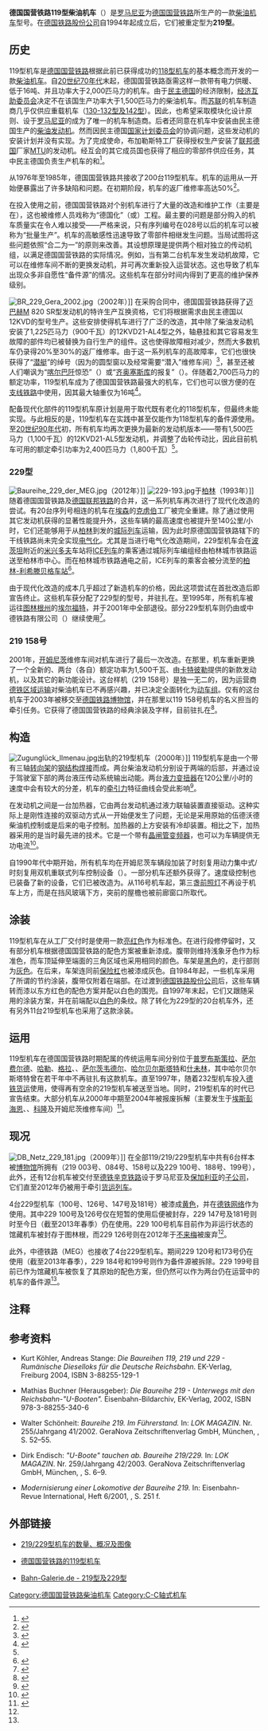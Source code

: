{{Infobox Locomotive
| name             =德国国营铁路119型柴油机车<br />德国铁路219型/229型柴油机车
| type = [[柴油机车|柴油机车]]
| image            = 17.05.93 Rottenbach 219.092 (6332347249).jpg
| alt              = 
| caption          = 219 092
| builder          = {{link-de|布加勒斯特八月二十三日机车厂|FAUR}}
| origin = [[File:Flag_of_Romania_(1965–1989).svg|22px]] [[罗马尼亚社会主义共和国|罗马尼亚]]
| ordernumber      = 
| serialnumber     = [[德国国营铁路|DR]] 119 001–200<br>[[德国铁路|DB]] 219 003–200<br>[[德国铁路|DB]] 229 ...
| buildmodel       = 
| builddate        =1976年–1985年
| totalproduction  = 200台
| aarwheels        = 
| uicclass         = C'C'
| gauge  = {{RailGauge|sg}}
| wheeldiameter    = 
| wheelbase        = 
| length           = 19,500毫米
| axleload         = 16吨
| weight           = 99吨–103吨
| fuelcap          = 4,000升
| primemover       = [[V型发动机|V型发动机]]
| rpmrange         = 1500转/分钟（迈巴赫、德国化）<br>1800转/分钟（MTU、卡特彼勒）
| enginetype       = [[迈巴赫|迈巴赫]]M 820 SR型（出厂）<br>12KVD21 AL4/5型（德国化）<br>[[MTU腓德烈斯哈芬有限公司|MTU]] 12V396 TE14型（229型）<br>[[卡特彼勒|卡特彼勒]]3512 DI-TA-SC型（219 158号）
| transmission     = {{link-de|液力传动|Strömungsgetriebe}}
| topspeed         = 120公里/小时<br>140公里/小时（229型）
| poweroutput      = 1,910千瓦（出厂）<br>2,200千瓦（德国化）<br>2,480千瓦（220型）<br>2,650千瓦（219 158号）
| tractiveeffort   = 220千牛（出厂）<br>270千牛（德国化）<br>276千牛（220型）<br>300千牛（219 158号）
| locobrakes       = [[空气制动|液压制动]]
| notes            =
}}
'''德国国营铁路119型柴油机车'''（{{lang-de|'''DR-Baureihe 119'''}}）是[[罗马尼亚|罗马尼亚]]为[[德国国营铁路|德国国营铁路]]所生产的一款[[柴油机车|柴油机车]]型号。在[[德国铁路股份公司|德国铁路股份公司]]自1994年起成立后，它们被重定型为'''219型'''。

==历史==
119型机车是[[德国国营铁路|德国国营铁路]]根据此前已获得成功的[[德国国营铁路V180型柴油机车|118型机车]]的基本概念而开发的一款[[柴油机车|柴油机车]]。自[[20世纪70年代|20世纪70年代]]末起，德国国营铁路亟需这样一款带有电力供暖、{{link-de|轴重|Achslast}}低于16吨、并且功率大于2,000匹马力的机车。由于[[民主德国|民主德国]]的经济限制，[[经济互助委员会|经济互助委员会]]决定不在该国生产功率大于1,500匹马力的柴油机车。而[[苏联|苏联]]的机车制造商几乎仅供应重载机车（[[德国国营铁路130型柴油机车|130-132型及142型]]）。因此，也希望采取模块化设计原则、设于[[罗马尼亚|罗马尼亚]]的{{link-de|布加勒斯特八月二十三日机车厂|FAUR}}成为了唯一的机车制造商。后者还同意在机车中安装由民主德国生产的[[柴油发动机|柴油发动机]]。然而因民主德国[[国家计划委员会|国家计划委员会]]的协调问题，这些发动机的安装计划并没有实现。为了完成使命，布加勒斯特工厂获得授权生产安装了[[联邦德国|联邦德国]]厂家[[MTU腓德烈斯哈芬有限公司|MTU]]的发动机。经互会的其它成员国也获得了相应的零部件供应任务，其中民主德国负责生产机车的{{link-de|液压传动系统|Strömungsgetriebe}}和{{link-de|主传动系统|Achsgetriebe}}<ref>{{de}}{{cite web|url=http://baureihe219.de.tl/Zur-Geschichte.htm|title=''Die Geschichte des “Karpartenschreck” - Die Baureihe 119/ 219''|publisher=Tobias Sambill|accessdate=2014-02-10|deadurl=yes|archiveurl=https://web.archive.org/web/20140222212655/http://baureihe219.de.tl/Zur-Geschichte.htm|archivedate=2014-02-22}}</ref>。

从1976年至1985年，德国国营铁路共接收了200台119型机车。机车的运用从一开始便暴露出了许多缺陷和问题。在初期阶段，机车的返厂维修率高达50%<ref>{{de}}{{cite web|url=http://www.bahnspezl.de/042d049db8138a21c/042d049ea00c0c878/042d049d5913d3213/index.php|title=''DBAG-Baureihe 219,229 (DR 119)''|publisher=Bahnspezl.de|accessdate=2014-02-10|archive-date=2014-02-22|archive-url=https://web.archive.org/web/20140222020848/http://www.bahnspezl.de/042d049db8138a21c/042d049ea00c0c878/042d049d5913d3213/index.php|dead-url=yes}}</ref>。

在投入使用之前，德国国营铁路对个别机车进行了大量的改造和维护工作（主要是在{{link-de|德累斯顿车辆段|Bahnbetriebswerk Dresden}}），这也被维修人员戏称为“德国化”（{{lang|de|Germanisierung}}或{{lang|de|Eindeutschung}}）工程。最主要的问题是部分购入的机车质量实在令人难以接受——严格来说，只有序列编号在028号以后的机车可以被称为“批量生产”。机车的高敏感性迅速导致了零部件相继发生问题。当局试图将这些问题依照“合二为一”的原则来改善。其设想原理是提供两个相对独立的传动机组，以满足德国国营铁路的实际情况。例如，当有第二台机车发生发动机故障，它可以在维修车间不断的更换发动机，并可再次重新投入运营状态。这也导致了机车出现众多非自愿性“备件源”的情况。这些机车在部分时间内得到了更高的维护保养级别。

[[File:BR_229_Gera_2002.jpg|left]]（2002年）]]
在采购合同中，德国国营铁路获得了[[迈巴赫|迈巴赫]]M 820 SR型发动机的特许生产互换资格，它们将根据需求由民主德国以12KVD的型号生产。这些安排使得机车进行了广泛的改造，其中除了柴油发动机安装了1,225匹马力（900千瓦）的12KVD21-AL4型之外，轴悬挂和其它容易发生故障的部件均已被替换为自行生产的组件。这也使得故障相对减少，然而大多数机车仍录得20%至30%的返厂维修率。由于这一系列机车的高故障率，它们也很快获得了“[[潜艇|潜艇]]”的绰号（因为{{link-de|机械室|Maschinenraum}}的圆型窗以及经常需要“潜入”维修车间）<ref>{{de}}{{cite web|url=http://bahnblitze.de/229.php|title=''DB-Baureihe 219/229''|publisher=bahnblitze.de|accessdate=2014-02-10|deadurl=yes|archiveurl=https://web.archive.org/web/20140221153438/http://bahnblitze.de/229.php|archivedate=2014-02-21}}</ref>，甚至还被人们嘲讽为“[[喀尔巴阡山脉|喀尔巴阡]]惊恐”（{{lang|de|Karpatenschreck}}）或“[[齐奥塞斯库|齐奥塞斯库]]的报复”（{{lang|de|Ceaușescus Rache}}）。伴随着2,700匹马力的额定功率，119型机车成为了德国国营铁路最强大的机车，它们也可以很方便的在[[支线铁路|支线铁路]]中使用，因其最大轴重仅为16吨<ref name=TEV>{{de}}{{cite web|url=http://www.thueringer-eisenbahnverein.de/fahrzeuge/219084/219084.htm|title=''Allgemeines zur Baureihe 219 (U-Boot), Ex DR 119''|publisher=Thüringer Eisenbahnverein e.V.|accessdate=2014-02-10|archive-date=2014-07-07|archive-url=https://web.archive.org/web/20140707080709/http://www.thueringer-eisenbahnverein.de/fahrzeuge/219084/219084.htm|dead-url=no}}</ref>。

配备现代化部件的119型机车原计划是用于取代既有老化的118型机车，但最终未能实现。与此相反的是，119型机车在实践中甚至仅能作为118型机车的备件源使用。至[[20世纪90年代|20世纪90年代]]初，所有机车均再次更换为最新的发动机版本——带有1,500匹马力（1,100千瓦）的12KVD21-AL5型发动机，并调整了齿轮传动比，因此目前机车可用的额定牵引功率为2,400匹马力（1,800千瓦）<ref name=TEV/>。

===229型===
[[File:Baureihe_229_der_MEG.jpg|thumb]]（2012年）]]
[[File:229-193.jpg|thumb]]于[[柏林|柏林]]（1993年）]]
随着德国国营铁路及[[德国联邦铁路|德国联邦铁路]]的合并，这一系列机车再次进行了现代化改造的尝试。有20台序列号相连的机车在[[埃森|埃森]]的[[克虏伯|克虏伯]]工厂被完全重建。除了通过使用其它发动机获得的显著性能提升外，这些车辆的最高速度也被提升至140公里/小时，它们还能够用于从[[柏林|柏林]]到发的[[城际列车_(欧洲)|城际列车]]运输，因为此时原德国国营铁路辖下的干线铁路尚未完全实现[[电气化铁路|电气化]]。尤其是当{{link-de|柏林城市铁路|Berliner Stadtbahn}}进行电气化改造期间，229型机车会在[[波茨坦|波茨坦]]附近的[[米兴多夫|米兴多夫]]车站将[[ICE列车|ICE列车]]的乘客通过城际列车编组经由柏林城市铁路运送至柏林市中心。而在柏林城市铁路通电之前，ICE列车的乘客会被分流至{{link-de|柏林外环铁路|Berliner Außenring}}的[[柏林-利希滕贝格车站|柏林-利希滕贝格车站]]<ref>{{de}}{{cite web|url=http://web179.webgo24-server13.de/dr-bahn/neu/br119/zweite-geburt.html|title=''Zweite Geburt''|publisher=Die Baureihe 119 der Deutschen Reichsbahn|accessdate=2014-02-10|deadurl=yes|archiveurl=https://web.archive.org/web/20140221232126/http://web179.webgo24-server13.de/dr-bahn/neu/br119/zweite-geburt.html|archivedate=2014-02-21}}</ref>。

由于现代化改造的成本几乎超过了新造机车的价格，因此这项尝试在首批改造后即宣告终止。这些机车获分配了229型的型号，并驻扎在{{link-de|柏林-潘科|Berlin-Pankow}}。至1995年，所有机车被运往[[图林根州|图林根州]]的[[埃尔福特|埃尔福特]]，并于2001年中全部退役。部分229型机车则仍由{{link-de|德铁铁路制造|DB Bahnbau Gruppe}}或中德铁路有限公司（{{lang|de|Mitteldeutschen Eisenbahn GmbH，简称MEG}}）继续使用<ref>{{de}}{{cite web|url=http://www.eisenbahn-kurier.de/startseite-sp-954993256/126-startseite/1665-die-baureihe-229-bei-der-meg|title=''Die Baureihe 229 bei der MEG''|publisher=Eisenbahn Kurier|accessdate=2014-02-10|archive-date=2014-02-23|archive-url=https://web.archive.org/web/20140223094343/http://www.eisenbahn-kurier.de/startseite-sp-954993256/126-startseite/1665-die-baureihe-229-bei-der-meg|dead-url=no}}</ref>。

===219 158号===
2001年，[[开姆尼茨|开姆尼茨]]维修车间对机车进行了最后一次改造。在那里，机车重新更换了一个全新的{{link-de|德铁标准化驾驶室|DB-Einheitsführerstand}}、两台（各自）额定功率为1,500千瓦、由[[卡特彼勒|卡特彼勒]]提供的新款发动机，以及其它的新功能设计。这台样机（219 158号）是独一无二的，因为运营商[[德铁区域运输|德铁区域运输]]对柴油机车已不再感兴趣，并已决定全面转化为[[动车组|动车组]]。仅有的这台机车于2003年被移交至[[德国铁路博物馆|德国铁路博物馆]]，并在那里以119 158号机车的名义担当{{link-de|特别列车|Sonderzug}}的牵引任务。它获得了德国国营铁路的经典涂装及字样，目前驻扎在{{link-de|柏林舍讷维德车辆段|Bahnbetriebswerk Berlin-Schöneweide}}<ref>{{de}}{{cite web|url=http://berlin-macht-dampf.com/wp-content/uploads/2010/10/2013-2-Berlin-macht-Dampf-Faltblatt-Online.pdf|title=''Berlin mact Dampf Nostalgiefahrten 2013''|publisher=Berlin macht Dampf Faltblatt Online|accessdate=2014-02-10|format=PDF|deadurl=yes|archiveurl=https://web.archive.org/web/20130903004507/http://berlin-macht-dampf.com/wp-content/uploads/2010/10/2013-2-Berlin-macht-Dampf-Faltblatt-Online.pdf|archivedate=2013-09-03}}</ref>。

==构造==
[[File:Zugunglück_Ilmenau.jpg|thumb]]出轨的219型机车（2000年）]]
119型机车是由一个带有三轴[[转向架|转向架]]的[[钢结构|钢结构]][[焊接|焊接]]而成。两台柴油发动机分别设于两端{{link-de|驾驶室|Führerstand}}的后部，并通过设于驾驶室下部的两台液压传动系统输出动能。两台[[液力变扭器|液力变扭器]]在120公里/小时的速度中会有较大的分差，机车的[[牵引力|牵引力]]特征曲线会受此影响<ref>{{de}}{{cite web|url=http://web179.webgo24-server13.de/dr-bahn/neu/br119/leitbild.html|title=''Technische Daten''|publisher=Die Baureihe 119 der Deutschen Reichsbahn|accessdate=2014-02-10|deadurl=yes|archiveurl=https://web.archive.org/web/20140221231924/http://web179.webgo24-server13.de/dr-bahn/neu/br119/leitbild.html|archivedate=2014-02-21}}</ref>。

在发动机之间是一台加热器，它由两台发动机通过液力联轴装置直接驱动。这种实际上是刚性连接的双驱动方式从一开始便发生了问题，无论是采用原始的伍德沃德柴油机控制或是后来的电子控制。加热器的上方安装有冷却装置。相比之下，加热器采用的是当时最先进的技术。它是一个带有{{link-de|直流电压|Gleichspannung}}{{link-de|中间回路|Zwischenkreis}}[[晶閘管|晶闸管变频器]]，也可以为车辆提供无功电流<ref>{{de}}{{cite web|url=http://baureihe219.de.tl/Maschinenanlagen-der-U_Bootfamilie.htm|title=''Maschinenanlagen der U-Bootfamilie''|publisher=Tobias Sambill|accessdate=2014-02-10|deadurl=yes|archiveurl=https://web.archive.org/web/20140222212440/http://baureihe219.de.tl/Maschinenanlagen-der-U_Bootfamilie.htm|archivedate=2014-02-22}}</ref>。

自1990年代中期开始，所有机车均在开姆尼茨车辆段加装了时刻复用动力集中式/时刻复用双机重联式列车控制设备（{{lang|de|ZWS/ZDS}}）。一部分机车还额外获得了{{link-de|计算机柜|Rechnerschränke}}。速度级控制也已装备了新的设备，它们已被改造为{{link-de|上下推杆控制器|Auf-Ab-Steuerung}}。从116号机车起，第三盏[[前照灯|前照灯]]不再设于机车上方，而是在挡风玻璃下方，突前的屋檐也被前廊窗口所取代。

==涂装==
119型机车在从工厂交付时是使用一款[[红色|亮红色]]作为标准色。在进行段修停留时，又有部分机车根据德国国营铁路的配色方案被重新漆成{{link-de|波尔多红色|Bordeauxrot}}。腹带则维持浅象牙色作为标准色，而车顶延伸至端面的三角区域也采用相同的颜色。车架是[[黑色|黑色]]的，走行部则为[[灰色|灰色]]。在后来，车架连同前[[保险杠|保险杠]]也被漆成灰色。自1984年起，一些机车采用了所谓的节约涂装，腹带仅附着在端部。在过渡到[[德国铁路股份公司|德国铁路股份公司]]后，这些车辆转而漆以东方红色的配色方案并配以白色的围兜。自1997年末起，它们又跟随采用{{link-de|交通红色|Verkehrsrot}}的涂装方案，并在前端配以[[白色|白色]]的条纹。除了转化为229型的20台机车外，还有另外11台219型机车也采用了这款涂装。

==运用==
119型机车在德国国营铁路时期配属的传统运用车间分别位于[[普罗布斯策拉|普罗布斯策拉]]、[[萨尔费尔德|萨尔费尔德]]、[[哈勒|哈勒]]、[[格拉|格拉]]、{{link-de|厄比斯费尔德|Oebisfelde}}、[[萨尔茨韦德尔|萨尔茨韦德尔]]、[[哈尔贝尔斯塔特|哈尔贝尔斯塔特]]和[[什未林|什未林]]，其中哈尔贝尔斯塔特曾在若干年中不再驻扎有这款机车。直至1997年，随着232型机车投入[[德铁货运|德铁货运]]使用，使得再有空余的219型机车被送至当地。同时，219型机车的时代已宣告结束。大部分机车从2000年中期至2004年被报废拆解（主要发生于[[埃斯彭海恩|埃斯彭海恩]]、{{link-de|罗肯苏施拉|Rockensußra}}、[[科隆|科隆]]及开姆尼茨维修车间）<ref name=Erhaltene>{{de}}{{cite web|url=http://baureihe219.de.tl/Erhaltene-Loks.htm|title=''Erhaltene Loks''|publisher=Tobias Sambill|accessdate=2014-02-10|deadurl=yes|archiveurl=https://web.archive.org/web/20140222212808/http://baureihe219.de.tl/Erhaltene-Loks.htm|archivedate=2014-02-22}}</ref>。

==现况==
[[File:DB_Netz_229_181.jpg|thumb]]（2009年）]]
在全部119/219/229型机车中共有6台样本被[[博物馆|博物馆]]所拥有（219 003号、084号、158号以及229 100号、188号、199号），此外，还有12台机车被交付至[[德铁辛克铁路|德铁辛克铁路]]设于罗马尼亚及[[保加利亚|保加利亚]]的[[子公司|子公司]]，它们直至2012年仍被用于牵引[[货运列车|货运列车]]。

4台229型机车（100号、126号、147号及181号）被漆成[[黄色|黄色]]，并在[[德铁网络|德铁网络]]作为{{link-de|轨道工程车|Bahndienstfahrzeug}}使用。其中229 100号及126号仅在短暂的使用后便被封存，229 147号及181号则时至今日（截至2013年春季）仍在使用。229 100号机车目前作为非运行状态的馆藏机车被封存于图林根，而229 126号则在2012年于[[不来梅|不来梅]]被废弃<ref name=Erhaltene/>。

此外，中德铁路（MEG）也接收了4台229型机车。期间229 120号和173号仍在使用（截至2013年春季），229 184号和199号则作为备件源被拆除。229 199号目前已作为馆藏机车被恢复了其原始的配色方案，但仍然可以作为两台仍在运营中的机车的备件源<ref name=Erhaltene/>。

==注释==
{{reflist}}

==参考资料==
{{refbegin}}
* {{de}}Kurt Köhler, Andreas Stange: ''Die Baureihen 119, 219 und 229 - Rumänische Dieselloks für die Deutsche Reichsbahn.'' EK-Verlag, Freiburg 2004, ISBN 3-88255-129-1
* {{de}}Mathias Buchner (Herausgeber): ''Die Baureihe 219 - Unterwegs mit den Reichsbahn-"U-Booten".'' Eisenbahn-Bildarchiv, EK-Verlag, 2002, ISBN 978-3-88255-340-6
* {{de}}Walter Schönheit: ''Baureihe 219. Im Führerstand.'' In: ''LOK MAGAZIN''. Nr. 255/Jahrgang 41/2002. GeraNova Zeitschriftenverlag GmbH, München, {{ISSN|0458-1822}}, S. 52–55.
* {{de}}Dirk Endisch: ''"U-Boote" tauchen ab. Baureihe 219/229.'' In: ''LOK MAGAZIN''. Nr. 259/Jahrgang 42/2003. GeraNova Zeitschriftenverlag GmbH, München, {{ISSN|0458-1822}}, S. 6–9.
* {{de}}''Modernisierung einer Lokomotive der Baureihe 219.'' In: Eisenbahn-Revue International, Heft 6/2001, {{ISSN|1421-2811}}, S. 251 f.
{{refend}}

== 外部链接 ==
{{commonscat|DR Class 119|3=S}}
* {{de}}[https://web.archive.org/web/20130423063901/http://baureihe219.de.tl/ 219/229型机车的数量、概况及图像]
* {{de}}[http://www.dr-bahn.de 德国国营铁路的119型机车] {{Wayback|url=http://www.dr-bahn.de/ |date=20200808214001 }}
* {{de}}[http://bahn-galerie.de/Diesellok/219_229/BR_219.htm Bahn-Galerie.de - 219型及229型] {{Wayback|url=http://bahn-galerie.de/Diesellok/219_229/BR_219.htm |date=20140222213419 }}

{{德国国营铁路机车车辆|d}}
{{德国铁路机车车辆}}

{{DEFAULTSORT:DR-Baureihe 119}}
[[Category:德国国营铁路柴油机车|Category:德国国营铁路柴油机车]]
[[Category:C-C轴式机车|Category:C-C轴式机车]]